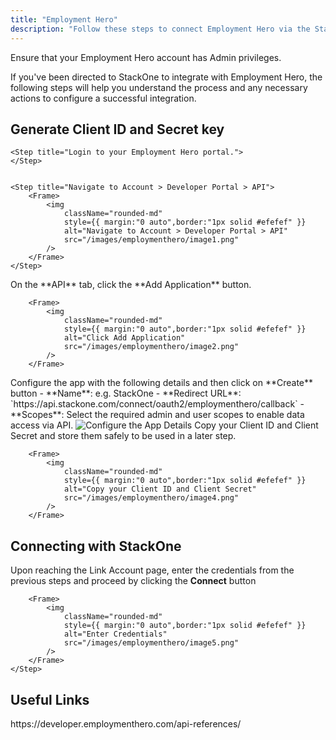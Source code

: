 ```yaml
---
title: "Employment Hero"
description: "Follow these steps to connect Employment Hero via the StackOne Hub successfully."
---
```



<Warning>
  Ensure that your Employment Hero account has Admin privileges.
</Warning>

If you've been directed to StackOne to integrate with Employment Hero, the following steps will help you understand the process and any necessary actions to configure a successful integration.

## Generate Client ID and Secret key

<Steps>
    
    <Step title="Login to your Employment Hero portal.">
    </Step>

    
    <Step title="Navigate to Account > Developer Portal > API">
        <Frame>
            <img
                className="rounded-md"
                style={{ margin:"0 auto",border:"1px solid #efefef" }}
                alt="Navigate to Account > Developer Portal > API"
                src="/images/employmenthero/image1.png"
            />
        </Frame>
    </Step>

    
   <Step title="Click Add Application">
     On the **API** tab, click the **Add Application** button.
  
        <Frame>
            <img
                className="rounded-md"
                style={{ margin:"0 auto",border:"1px solid #efefef" }}
                alt="Click Add Application"
                src="/images/employmenthero/image2.png"
            />
        </Frame>
  </Step>
  <Step title="Configure the App Details">
        Configure the app with the following details and then click on **Create** button
        - **Name**: e.g. StackOne
        - **Redirect URL**: `https://api.stackone.com/connect/oauth2/employmenthero/callback`
        - **Scopes**: Select the required admin and user scopes to enable data access via API.
        <Frame>
            <img
                className="rounded-md"
                style={{ margin:"0 auto",border:"1px solid #efefef" }}
                alt="Configure the App Details"
                src="/images/employmenthero/image3.png"
            />
        </Frame>
  </Step>
  <Step title="Copy your Client ID and Client Secret">
      Copy your Client ID and Client Secret and store them safely to be used in a later step.
  
        <Frame>
            <img
                className="rounded-md"
                style={{ margin:"0 auto",border:"1px solid #efefef" }}
                alt="Copy your Client ID and Client Secret"
                src="/images/employmenthero/image4.png"
            />
        </Frame>
  </Step>

</Steps>


## Connecting with StackOne

<Steps>
    <Step title="Enter Credentials">
    Upon reaching the Link Account page, enter the credentials from the previous steps and proceed by clicking the <b>Connect</b> button

        <Frame>
            <img
                className="rounded-md"
                style={{ margin:"0 auto",border:"1px solid #efefef" }}
                alt="Enter Credentials"
                src="/images/employmenthero/image5.png"
            />
        </Frame>
    </Step>
</Steps>

<IntegrationFooter />

## Useful Links
<Card title="API Reference" icon="link" href="https://developer.employmenthero.com/api-references/">
    https://developer.employmenthero.com/api-references/
</Card>